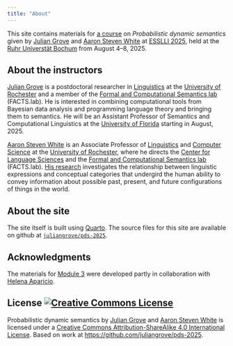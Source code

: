 ```yaml
---
title: "About"
---
```


This site contains materials for [a course](https://juliangrove.github.io/nasslli-2025/) on *Probabilistic dynamic semantics* given by [Julian Grove](http://juliangrove.github.io/) and [Aaron Steven White](http://aaronstevenwhite.io/) at [ESSLLI 2025](https://2025.esslli.eu/), held at the [Ruhr Universtät Bochum](https://www.ruhr-uni-bochum.de/en) from August 4–8, 2025. 

## About the instructors

[Julian Grove](http://juliangrove.github.io/) is a postdoctoral researcher in [Linguistics](http://www.sas.rochester.edu/lin/) at the [University of Rochester](https://rochester.edu/) and a member of the [Formal and Computational Semantics lab](http://factslab.io/) (FACTS.lab).
He is interested in combining computational tools from Bayesian data analysis and programming language theory and bringing them to semantics.
He will be an Assistant Professor of Semantics and Computational Linguistics at the [University of Florida](https://lin.ufl.edu/) starting in August, 2025.

[Aaron Steven White](http://aaronstevenwhite.io/) is an Associate Professor of [Linguistics](http://www.sas.rochester.edu/lin/) and [Computer Science](https://www.cs.rochester.edu/) at the [University of Rochester](https://rochester.edu/), where he directs the [Center for Language Sciences](https://www.sas.rochester.edu/cls/) and the [Formal and Computational Semantics lab](http://factslab.io/) (FACTS.lab).
[His research](http://aaronstevenwhite.io/research) investigates the relationship between linguistic expressions and conceptual categories that undergird the human ability to convey information about possible past, present, and future configurations of things in the world. 

## About the site

The site itself is built using [Quarto](https://quarto.org/).
The source files for this site are available on github at [`juliangrove/pds-2025`](https://github.com/juliangrove/pds-2025.git).

## Acknowledgments

The materials for [Module 3](adjectives/adjectives.html) were developed partly in collaboration with [Helena Aparicio](https://lime-lab-cornell.github.io/HelenaWebsite/index.html).

## License <a rel="license" href="http://creativecommons.org/licenses/by-sa/4.0/"><img alt="Creative Commons License" style="border-width:0" src="https://i.creativecommons.org/l/by-sa/4.0/80x15.png" /></a>

<span xmlns:dct="http://purl.org/dc/terms/" href="http://purl.org/dc/dcmitype/Text" property="dct:title" rel="dct:type">Probabilistic dynamic semantics</span> by <a xmlns:cc="http://creativecommons.org/ns#" href="http://juliangrove.github.io" property="cc:attributionName" rel="cc:attributionURL">Julian Grove</a> and <a xmlns:cc="http://creativecommons.org/ns#" href="http://aaronstevenwhite.io" property="cc:attributionName" rel="cc:attributionURL">Aaron Steven White</a> is licensed under a <a rel="license" href="http://creativecommons.org/licenses/by-sa/4.0/">Creative Commons Attribution-ShareAlike 4.0 International License</a>. Based on work at <a xmlns:dct="http://purl.org/dc/terms/" href="https://github.com/juliangrove/pds-2025" rel="dct:source">https://github.com/juliangrove/pds-2025</a>.
